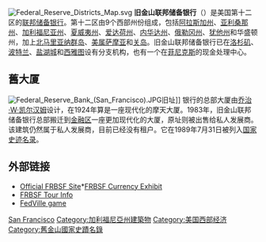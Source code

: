 {{coord|37.7936|N|122.3956|W|type:landmark|display=title}}
[[Image:Federal_Reserve_Districts_Map.svg|thumb]]
'''旧金山联邦储备银行'''（{{lang-en|Federal Reserve Bank of San Francisco}}）是美国第十二区的[[联邦储备银行|联邦储备银行]]。第十二区由9个西部州份组成，包括[[阿拉斯加州|阿拉斯加州]]、[[亚利桑那州|亚利桑那州]]、[[加利福尼亚州|加利福尼亚州]]、[[夏威夷州|夏威夷州]]、[[爱达荷州|爱达荷州]]、[[内华达州|内华达州]]、[[俄勒冈州|俄勒冈州]]、[[犹他州|犹他州]]和华盛顿州，加上[[北马里亚纳群岛|北马里亚纳群岛]]、[[美属萨摩亚|美属萨摩亚]]和[[关岛|关岛]]。旧金山联邦储备银行已在[[洛杉矶|洛杉矶]]、[[波特兰|波特兰]]、[[盐湖城|盐湖城]]和[[西雅图|西雅图]]设有分支机构，也有一个在[[菲尼克斯|菲尼克斯]]的现金处理中心。
==舊大厦==
[[Image:Federal_Reserve_Bank_(San_Francisco).JPG|thumb]]旧址]]
银行的总部大厦由[[乔治·W·凯尔汉姆|乔治·W·凯尔汉姆]]设计，在1924年算是一座现代化的摩天大厦。1983年，旧金山联邦储备银行总部搬迁到[[金融区_(旧金山)|金融区]]一座更加现代化的大厦，原址则被出售给私人发展商。该建筑仍然属于私人发展商，目前已经没有租户。它在1989年7月31日被列入[[国家史迹名录|国家史迹名录]]。

==外部链接==
*[https://web.archive.org/web/20100409104030/http://www.frbsf.org/ Official FRBSF Site]*[http://www.frbsf.org/currency/ FRBSF Currency Exhibit]{{Wayback|url=http://www.frbsf.org/ |date=20100409104030 }}
*[http://www.frbsf.org/federalreserve/visit/tours.html FRBSF Tour Info] {{Wayback|url=http://www.frbsf.org/federalreserve/visit/tours.html |date=20051102122437 }}
*[http://www.frbsf.org/education/fedville/ FedVille game] {{Wayback|url=http://www.frbsf.org/education/fedville/ |date=20070612052112 }}

{{旧金山}}
{{Authority control}}

{{DEFAULTSORT:Federal Reserve Bank Of San Francisco}}
[[Category:聯邦儲備銀行|San Francisco]]
[[Category:加利福尼亞州建築物|Category:加利福尼亞州建築物]]
[[Category:美国西部经济|Category:美国西部经济]]
[[Category:舊金山國家史蹟名錄|Category:舊金山國家史蹟名錄]]